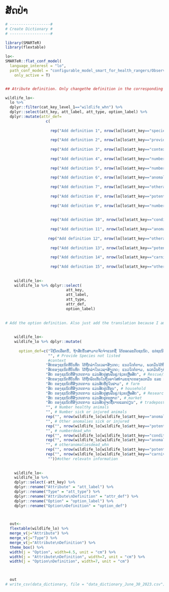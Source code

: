 # ສັດປ່າ {.unnumbered}

```r

# ------------------#
# Create Dictionary #
# ------------------#

library(SMARTeR)
library(flextable)

lo<-
SMARTeR::flat_conf_model(
  language_interest = "lo",
  path_conf_model = "configurable_model_smart_for_health_rangers/Observations_Final_conf_model_smart_for_health_rangers.xml",
    only_active = T)


## Atribute definition. Only changethe definition in the corresponding language because I am using the keys to subset the specific componenets.

wildlife_lo<-  
  lo %>% 
  dplyr::filter(cat_key_level_1=="wildlife_whn") %>% 
  dplyr::select(att_key, att_label, att_type, option_label) %>% 
  dplyr::mutate(attr_def=
                  c(
                    
                    rep("Add definition 1", nrow(lo[lo$att_key=="species_whn" & lo$cat_key_level_1=="wildlife_whn",])),
                    
                    rep("Add definition 2", nrow(lo[lo$att_key=="providespeciesnotlisted_whn" & lo$cat_key_level_1=="wildlife_whn",])),
                    
                    rep("Add definition 3", nrow(lo[lo$att_key=="context_whn" & lo$cat_key_level_1=="wildlife_whn",])),
                    
                    rep("Add definition 4", nrow(lo[lo$att_key=="numberhealthy_whn" & lo$cat_key_level_1=="wildlife_whn",])),
                    
                    rep("Add definition 5", nrow(lo[lo$att_key=="numbersickorinjured_whn" & lo$cat_key_level_1=="wildlife_whn",])),
                    
                    rep("Add definition 6", nrow(lo[lo$att_key=="anomaliesinsickorinjuredanimals_whn" & lo$cat_key_level_1=="wildlife_whn",])),
                    
                    rep("Add definition 7", nrow(lo[lo$att_key=="otheranomaliessickorinjured_whn" & lo$cat_key_level_1=="wildlife_whn",])),
                    
                    rep("Add definition 8", nrow(lo[lo$att_key=="potentialcausediseaseorinjury_whn" & lo$cat_key_level_1=="wildlife_whn",])),
                    
                    rep("Add definition 9", nrow(lo[lo$att_key=="numberdead_whn" & lo$cat_key_level_1=="wildlife_whn",])),
                    
                    
                    rep("Add definition 10", nrow(lo[lo$att_key=="conditiondeadanimals_whn" & lo$cat_key_level_1=="wildlife_whn",])),
                    
                    rep("Add definition 11", nrow(lo[lo$att_key=="anomaliesindeadanimals_whn" & lo$cat_key_level_1=="wildlife_whn",])),
                    
                   rep("Add definition 12", nrow(lo[lo$att_key=="otheranomaliesdead_whn" & lo$cat_key_level_1=="wildlife_whn",])),
                    
                    rep("Add definition 13", nrow(lo[lo$att_key=="potentialcausedeath_whn" & lo$cat_key_level_1=="wildlife_whn",])),
                    
                    rep("Add definition 14", nrow(lo[lo$att_key=="carnivoreattack_whn" & lo$cat_key_level_1=="wildlife_whn",])),
                    
                    rep("Add definition 15", nrow(lo[lo$att_key=="otherrelevantinformation_whn" & lo$cat_key_level_1=="wildlife_whn",])))) 
  
    
    wildlife_lo<-
    wildlife_lo %>% dplyr::select(
                           att_key,
                           att_label,
                           att_type,
                           attr_def, 
                           option_label)
    
    
# Add the option definition. Also just add the translation because I am using the keys to get to specific components.    
    
    
    wildlife_lo<-
    wildlife_lo %>% dplyr::mutate(
      
      option_def=c("ໃຊ້ໂຕເລືອກນີ້, ຖ້າສັດນັ້ນສາມາດຈັດຈໍາແນກຊື່ ໄດ້ຮອດລະດັບຊະນິດ, ແຕ່ຊະນິດດັ່ງກ່າວຍັງບໍ່ເຫັນມີຢູ່ໃນບັນຊີລາຍຊື່ຊະນິດສັດ ທີ່ຢູ່ໃນໂຄງຮ່າງການຈັດຈໍາແນກນັ້ນ",  # Species not listed
                   "", # Provide Species not listed
                   #context
                  "ສັດຂອງຊະນິດທີ່ບັນທຶກ ໄດ້ຖືກລ່າໃນເວລາສັງເກດ; ແນວໃດກໍ່ຕາມ, ພວກມັນໄດ້ຖືກເຄື່ອນຍ້າຍໂດຍນາຍພານ ຈາກສະຖານທີ່ເດີມທີ່ສັດໄດ້ຖືກລ່າ. ຕົວຢ່າງ, ສັດຖືກຂັງໄວ້ຢູ່ໃນກົງ ທີ່ພົບໃນເຂດປ່າສະຫງວນ", #Hunted and Displaced             
                  "ສັດຂອງຊະນິດທີ່ບັນທຶກ ໄດ້ຖືກລ່າໃນເວລາສັງເກດ; ແນວໃດກໍ່ຕາມ, ພວກມັນຍັງບໍ່ໄດ້ຖືກເຄື່ອນຍ້າຍໂດຍນາຍພານ ຈາກສະຖານທີ່ເດີມທີ່ສັດໄດ້ຖືກລ່າ. ຕົວຢ່າງ, ສັດທີ່ຍັງຄາຢູ່ກັບດັກສັດ ທີ່ຮ່າງໄວ້ໂດຍນາຍພານ", #Hunted and not Displaced  
                  "ສັດ ຂອງຊະນິດທີ່ສັງເກດການ ແມ່ນສັດຢູ່ສູນຟື້ນຟູ/ຊ່ວຍເຫຼືອສັດ", # Rescue/Rehabilitation Center
                  "ສັດຂອງຊະນິດທີ່ບັນທຶກ ໄດ້ຖືກພົບເຫັນໃນຖິ່ນອາໄສທໍາມະຊາດຂອງພວກມັນ ແລະ ບໍ່ໄດ້ຖືກລ່າ ຫຼື ຖືກຈັບມາ. ສັດເຫຼົ້ານີ້ ອາດຖືກຈັບມາ ເພື່ອຈຸດປະສົງການເຝົ້າລະວັງ", # free-ranging
                  "ສັດ ຂອງຊະນິດທີ່ສັງເກດການ ແມ່ນສັດທີ່ຢູ່ໃນຟາມ", # farm
                  "ສັດ ຂອງຊະນິດທີ່ສັງເກດການ ແມ່ນສັດຢູ່ເຮືອນ", # household
                  "ສັດ ຂອງຊະນິດທີ່ສັງເກດການ ແມ່ນສັດຢູ່ສູນຟື້ນຟູ/ຊ່ວຍເຫຼືອສັດ", # Research or conservation capture
                  "ສັດ ຂອງຊະນິດທີ່ສັງເກດການ ແມ່ນສັດຢູ່ຕະຫຼາດ", # market
                  "ສັດ ຂອງຊະນິດທີ່ສັງເກດການ ແມ່ນສັດຢູ່ຈຸດຊື້ຂາຍແລກປ່ຽນ", # tradepost
                  "", # Number healthy animals
                  "", # Number sick or injured animals
                  rep("", nrow(wildlife_lo[wildlife_lo$att_key=="anomaliesinsickorinjuredanimals_whn",])), #Anomalies in Sick or Injured Animals
                  "", # Other anomalies sick or injured     
                  rep("", nrow(wildlife_lo[wildlife_lo$att_key=="potentialcausediseaseorinjury_whn",])),    
                  "", # numberdead_whn     
                  rep("", nrow(wildlife_lo[wildlife_lo$att_key=="conditiondeadanimals_whn",])), # conditiondeadanimals_whn     
                  rep("", nrow(wildlife_lo[wildlife_lo$att_key=="anomaliesindeadanimals_whn",])), #Anomalies in Dead Animals
                  "", # otheranomaliesdead_whn     
                  rep("", nrow(wildlife_lo[wildlife_lo$att_key=="potentialcausedeath_whn",])), # potentialcausedeath_whn
                  rep("", nrow(wildlife_lo[wildlife_lo$att_key=="carnivoreattack_whn",])), # carnivore attack
                   ""))#other relevatn information
                  
                  
    wildlife_lo<-
    wildlife_lo %>% 
    dplyr::select(-att_key) %>% 
    dplyr::rename("Attribute" = "att_label") %>% 
    dplyr::rename("Type" = "att_type") %>% 
    dplyr::rename("Attribute\nDefinition" = "attr_def") %>% 
    dplyr::rename("Option" = "option_label") %>% 
    dplyr::rename("Option\nDefinition" = "option_def") 


  
  out<-  
  flextable(wildlife_lo) %>% 
  merge_v(j="Attribute") %>% 
  merge_v(j="Type") %>% 
  merge_v(j="Attribute\nDefinition") %>% 
  theme_box() %>% 
  width(j = "Option", width=4.5, unit = "cm") %>% 
  width(j = "Attribute\nDefinition", width=7, unit = "cm") %>% 
  width(j = "Option\nDefinition", width=7, unit = "cm")

  

  out
# write_csv(data_dictionary, file = "data_dictionary_June_30_2023.csv")

```


